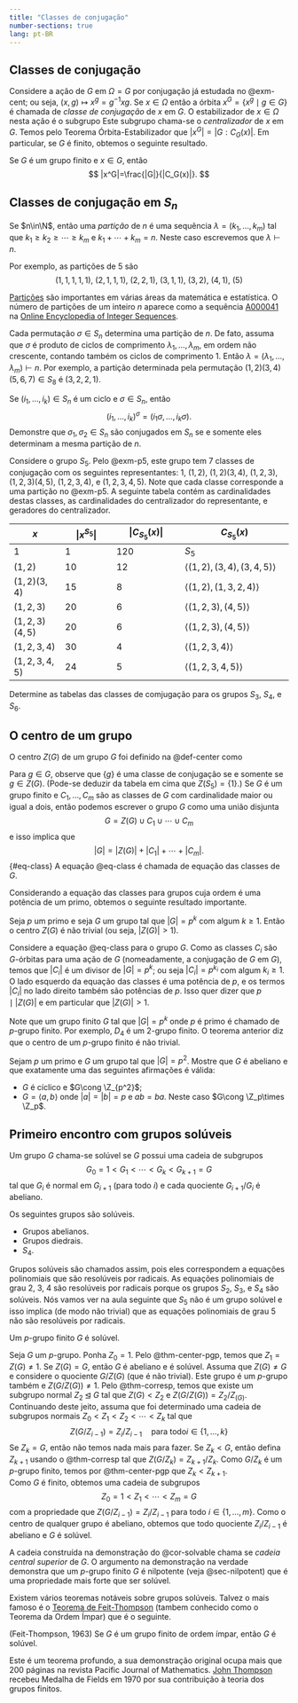```yaml
---
title: "Classes de conjugação"
number-sections: true
lang: pt-BR
---
```


## Classes de conjugação




Considere a ação de $G$ em $\Omega=G$ por conjugação já estudada no @exm-cent; ou seja, $(x,g)\mapsto x^g=g^{-1}xg$. Se $x\in \Omega$ então a órbita $x^G=\{x^g \mid g\in G\}$ é chamada de *classe de conjugação* de $x$ em $G$. O estabilizador de $x\in \Omega$ nesta ação é o subgrupo
\begin{eqnarray*}
G_x&=&C_G(x)=\{g\in G\mid g^{-1}xg= x\}\\&=&\{g\in G\mid xg= gx\}.
\end{eqnarray*}
Este subgrupo chama-se o *centralizador* de $x$ em $G$. Temos pelo Teorema Órbita-Estabilizador que $|x^G|=|G:C_G(x)|$. Em particular, se $G$ é finito, obtemos o seguinte resultado.

:::{#prp-class-cent}
Se $G$ é um grupo finito e $x\in G$, então
$$
|x^G|=\frac{|G|}{|C_G(x)|}.
$$
:::

## Classes de conjugação em $S_n$

:::{#def-partition}
Se $n\in\N$, então uma *partição* de $n$ é uma sequẽncia $\lambda=(k_1,\ldots,k_m)$ tal que  $k_1\geq k_2\geq\cdots\geq k_m$ e $k_1+\cdots+k_m=n$. Neste caso escrevemos que 
$\lambda\vdash n$. 
:::

:::{#exm-p5}
Por exemplo, as partições de $5$ são 
$$
(1,1,1,1,1),\ (2,1,1,1),\ (2,2,1),\ (3,1,1),\ (3,2),\ (4,1),\ (5) 
$$
:::

[Partições](https://en.wikipedia.org/wiki/Integer_partition) são importantes em várias áreas da matemática e estatística. O número de partições de um inteiro $n$ aparece como a sequência [A000041](https://oeis.org/A000041) na [Online Encyclopedia of Integer Sequences](https://oeis.org/).

:::{#exm-perm-part}
Cada permutação $\sigma\in S_n$ determina uma partição de $n$. De fato, assuma que $\sigma$ é produto de ciclos de comprimento $\lambda_1,\ldots,\lambda_m$, em ordem não crescente, contando também os ciclos de comprimento $1$. Então $\lambda=(\lambda_1,\ldots,\lambda_m)\vdash n$. Por exemplo, a partição determinada pela permutação $(1,2)(3,4)(5,6,7)\in S_8$ é $(3,2,2,1)$. 
:::

:::{#exr-class-cent}
Se $(i_1,\ldots,i_k)\in S_n$ é um ciclo e $\sigma\in S_n$, então 
$$ 
    (i_1,\ldots,i_k)^\sigma=(i_1\sigma,\ldots,i_k\sigma). 
$$
Demonstre que $\sigma_1,\sigma_2\in S_n$ são conjugados em $S_n$ se e somente eles determinam a mesma partição de $n$. 
:::

:::{#exm-classes-s5}
Considere o grupo $S_5$. Pelo @exm-p5, este grupo tem 7 classes de conjugação com os seguintes representantes: $1$, $(1,2)$, $(1,2)(3,4)$, $(1,2,3)$, $(1,2,3)(4,5)$, $(1,2,3,4)$, e $(1,2,3,4,5)$. Note que cada classe corresponde a uma partição no @exm-p5. A seguinte tabela contém as cardinalidades destas classes, as cardinalidades do centralizador do representante, e geradores do centralizador.


| $x$                | $|x^{S_5}|$        | $|C_{S_5}(x)|$           | $C_{S_5}(x)$                           | 
| ------------------ | ------------------ | ------------------------ | -------------------------------------- |
| $1$                | $1$                | $120$                    | $S_5$                                  |
| $(1,2)$            | $10$               | $12$                     | $\left<(1,2),(3,4),(3,4,5)\right>$     | 
| $(1,2)(3,4)$       | $15$               | $8$                      | $\left<(1,2),(1,3,2,4)\right>$         |   
| $(1,2,3)$          | $20$               | $6$                      | $\left<(1,2,3),(4,5)\right>$           |
| $(1,2,3)(4,5)$     | $20$               | $6$                      | $\left<(1,2,3),(4,5)\right>$           |
| $(1,2,3,4)$        | $30$               | $4$                      | $\left<(1,2,3,4)\right>$               |
| $(1,2,3,4,5)$      | $24$               | $5$                      | $\left<(1,2,3,4,5)\right>$
:::

:::{#exr-s6}
Determine as tabelas das classes de comjugação para os grupos $S_3$, $S_4$, e $S_6$. 
:::

## O centro de um grupo {#sec-centro}

O centro $Z(G)$ de um grupo $G$ foi definido na @def-center como
\begin{eqnarray*}
Z(G)&=&\{g\in G\mid gh=hg\mbox{ para todo }h\in G\}\\&=&\{g\in G\mid g^h=g\mbox{ para todo }h\in G\}.
\end{eqnarray*}


Para $g\in G$, observe que $\{g\}$ é uma classe de conjugação se e somente se $g\in Z(G)$. (Pode-se deduzir da tabela em cima que $Z(S_5)=\{1\}$.) Se $G$ é um grupo finito e $C_1,\ldots,C_m$ são as classes de $G$ com cardinalidade maior ou igual a dois, então podemos escrever o grupo $G$ como uma união disjunta
$$
G=Z(G)\cup C_1\cup\cdots\cup C_m
$$
e isso implica que
$$
|G|=|Z(G)|+ |C_1|+\cdots+|C_m|.
$${#eq-class}
A equação @eq-class é chamada de equação das classes de $G$.

Considerando a equação das classes para grupos cuja ordem é uma potência de um primo, obtemos o seguinte resultado importante.

:::{#thm-center-pgp}
Seja $p$ um primo e seja $G$ um grupo tal que $|G|=p^k$ com algum $k\geq 1$. Então o centro $Z(G)$ é não trivial (ou seja, $|Z(G)|>1$).
:::

:::{.proof}
Considere a equação @eq-class para o grupo $G$. Como as classes $C_i$ são $G$-órbitas para uma ação de $G$ (nomeadamente, a conjugação de $G$ em $G$), temos que $|C_i|$ é um divisor de $|G|=p^k$; ou seja $|C_i|=p^{k_i}$ com algum $k_i\geq 1$. O lado esquerdo da equação das classes é uma potência de $p$, e os termos $|C_i|$ no lado direito também são potências de $p$. Isso quer dizer que $p\mid |Z(G)|$ e em particular que $|Z(G)|>1$.
:::

Note que um grupo finito $G$ tal que $|G|=p^k$ onde $p$ é primo é chamado de $p$-grupo finito. Por exemplo, $D_4$ é um 2-grupo finito. O teorema anterior diz que o centro de um $p$-grupo finito é não trivial.


:::{#exr-grp-p2}
Sejam $p$ um primo e $G$ um grupo tal que $|G|=p^2$. Mostre que $G$ é abeliano e que exatamente uma das seguintes afirmações é válida:

* $G$ é cíclico e $G\cong \Z_{p^2}$;
* $G=\left<a,b\right>$ onde $|a|=|b|=p$ e $ab=ba$. Neste caso $G\cong \Z_p\times \Z_p$. 
:::

## Primeiro encontro com grupos solúveis

:::{#def-solvable2}
Um grupo $G$ chama-se solúvel se $G$ possui uma cadeia de subgrupos
$$
G_0=1<G_1<\cdots<G_{k}<G_{k+1}=G
$$
tal que $G_i$ é normal em $G_{i+1}$ (para todo $i$) e cada quociente $G_{i+1}/G_{i}$ é abeliano.
:::

:::{#exm-solvable}
Os seguintes grupos são solúveis.

* Grupos abelianos.
* Grupos diedrais.
* $S_4$.
:::

Grupos solúveis são chamados assim, pois eles correspondem a equações polinomiais que são resolúveis por radicais. As equações polinomiais de grau 2, 3, 4 são resolúveis por radicais porque os grupos $S_2$, $S_3$, e $S_4$ são solúveis. Nós vamos ver na aula seguinte que $S_5$ não é um grupo solúvel e isso implica (de modo não trivial) que as equações polinomiais de grau 5 não são resolúveis por radicais.

:::{#cor-solvable}
Um $p$-grupo finito $G$ é solúvel.
:::

:::{.proof}
Seja $G$ um $p$-grupo. Ponha $Z_0=1$. Pelo @thm-center-pgp, temos que $Z_1=Z(G)\neq 1$. Se $Z(G)=G$, então $G$ é abeliano e é solúvel. Assuma que $Z(G)\neq G$ e considere o quociente $G/Z(G)$ (que é não trivial). Este grupo é um $p$-grupo também e $Z(G/Z(G))\neq 1$. Pelo @thm-corresp, temos que existe um subgrupo normal $Z_2\unlhd G$ tal que $Z(G)< Z_2$ e $Z(G/Z(G))=Z_2/Z_(G)$. Continuando deste jeito, assuma que foi determinado uma cadeia de subgrupos normais $Z_0<Z_1<Z_2<\cdots<Z_k$ tal que 
$$
Z(G/Z_{i-1})=Z_i/Z_{i-1}\quad\mbox{para todo}i\in\{1,\ldots,k\}
$$
Se $Z_k=G$, então não temos nada mais para fazer. Se $Z_k<G$, então defina $Z_{k+1}$ usando o @thm-corresp tal que $Z(G/Z_k)=Z_{k+1}/Z_k$. Como $G/Z_k$ é um $p$-grupo finito, temos por @thm-center-pgp que $Z_k<Z_{k+1}$.  
Como $G$ é finito, obtemos uma cadeia de subgrupos 
$$
Z_0=1<Z_1<\cdots<Z_m=G
$$
com a propriedade que $Z(G/Z_{i-1})=Z_{i}/Z_{i-1}$ para todo $i\in\{1,\ldots,m\}$. Como o centro de qualquer grupo é abeliano, obtemos que todo quociente $Z_i/Z_{i-1}$ é abeliano e $G$ é solúvel. 
:::

A cadeia construída na demonstração do @cor-solvable chama se *cadeia central superior* de $G$. O argumento na demonstração na verdade demonstra que um $p$-grupo finito $G$ é nilpotente (veja @sec-nilpotent) que é uma propriedade mais forte que ser solúvel.

Existem vários teoremas notáveis sobre grupos solúveis. Talvez o mais famoso é o [Teorema de Feit-Thompson](https://en.wikipedia.org/wiki/Feit%E2%80%93Thompson_theorem) (tambem conhecido como o Teorema da Ordem Ímpar) que é o seguinte.

:::{#thm-feit-thompson}
(Feit-Thompson, 1963)
Se $G$ é um grupo finito de ordem ímpar, então $G$ é solúvel.
:::

Este é um teorema profundo, a sua demonstração original  ocupa mais que 200 páginas na revista Pacific Journal of Mathematics.   [John Thompson](https://en.wikipedia.org/wiki/John_G._Thompson) recebeu Medalha de Fields em 1970 por sua contribuição à teoria dos grupos finitos. 
